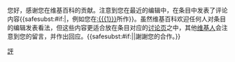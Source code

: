 {{{icon|[[File:Information.svg|25px]]}}}您好，感谢您在维基百科的贡献。注意到您在最近的编辑中，在条目中发表了评论内容{{<includeonly>safesubst:</includeonly>#if:{{{1|}}}|，例如您在[[:{{{1}}}]]所作}}。虽然维基百科欢迎任何人对条目的编辑发表看法，但这些内容更适合放在条目对应的[[Wikipedia:讨论页|讨论页]]之中，其他[[WP:维基人|维基人]]会注意到您的留言，并作出回应。{{<includeonly>safesubst:</includeonly>#if:{{{2|}}}|{{{2}}}|謝謝您的合作。}}<!-- Template:uw-talkinarticle --><noinclude>
{{singlenotice}}
[[Category:用戶警告模板|評]]

</noinclude>